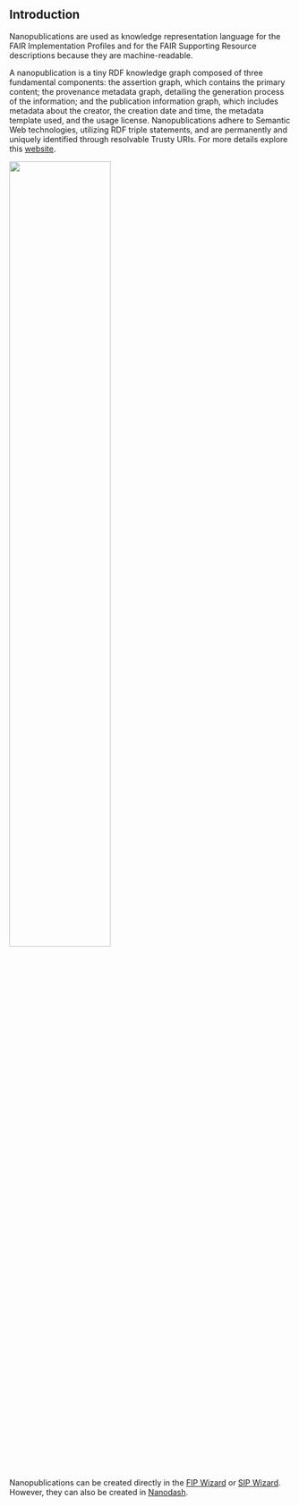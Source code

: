 ## Introduction

Nanopublications are used as knowledge representation language for the FAIR Implementation Profiles and for the FAIR Supporting Resource descriptions because they are machine-readable.

A nanopublication is a tiny RDF knowledge graph composed of three fundamental components: the assertion graph, which contains the primary content; the provenance metadata graph, detailing the generation process of the information; and the publication information graph, which includes metadata about the creator, the creation date and time, the metadata template used, and the usage license. Nanopublications adhere to Semantic Web technologies, utilizing RDF triple statements, and are permanently and uniquely identified through resolvable Trusty URIs. For more details explore this [website](https://nanopub.net/).

![](/docs/img/nanopubstructure.jpg){width="60%"}

Nanopublications can be created directly in the [FIP Wizard](https://fip-wizard.ds-wizard.org/) or [SIP Wizard](https://sip-wizard.ds-wizard.org/). However, they can also be created in [Nanodash](https://nanodash.knowledgepixels.com/).
